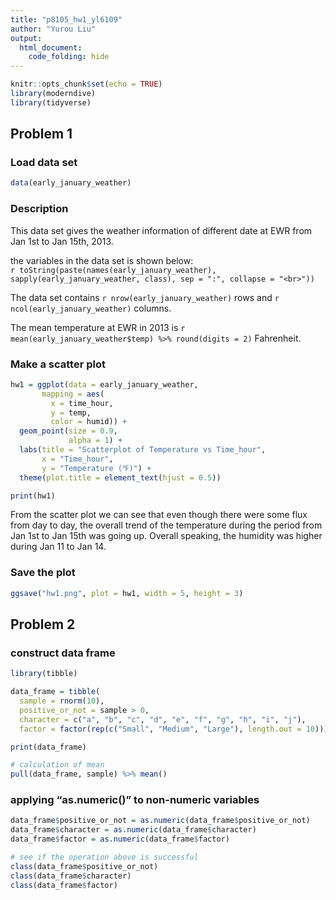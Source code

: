 ```yaml
---
title: "p8105_hw1_yl6109"
author: "Yurou Liu"
output: 
  html_document: 
    code_folding: hide
---
```


```r
knitr::opts_chunk$set(echo = TRUE)
library(moderndive)
library(tidyverse)
```

## Problem 1
### Load data set
```r
data(early_january_weather)
```

### Description
This data set gives the weather information of different date at EWR from Jan 1st to Jan 15th, 2013. 

the variables in the data set is shown below:<br>
`r toString(paste(names(early_january_weather), sapply(early_january_weather, class), sep = ":", collapse = "<br>"))`

The data set contains `r nrow(early_january_weather)` rows and `r ncol(early_january_weather)` columns.

The mean temperature at EWR in 2013 is `r mean(early_january_weather$temp) %>% round(digits = 2)` Fahrenheit.

### Make a scatter plot

```r
hw1 = ggplot(data = early_january_weather, 
       mapping = aes(
         x = time_hour, 
         y = temp,
         color = humid)) + 
  geom_point(size = 0.9,
             alpha = 1) +
  labs(title = "Scatterplot of Temperature vs Time_hour", 
       x = "Time_hour", 
       y = "Temperature (℉)") + 
  theme(plot.title = element_text(hjust = 0.5))

print(hw1)
```

From the scatter plot we can see that even though there were some flux from day to day, the overall trend of the temperature during the period from Jan 1st to Jan 15th was going up. Overall speaking, the humidity was higher during Jan 11 to Jan 14.

### Save the plot
```r
ggsave("hw1.png", plot = hw1, width = 5, height = 3)
```

## Problem 2
### construct data frame

```r
library(tibble)

data_frame = tibble(
  sample = rnorm(10),
  positive_or_not = sample > 0,
  character = c("a", "b", "c", "d", "e", "f", "g", "h", "i", "j"),
  factor = factor(rep(c("Small", "Medium", "Large"), length.out = 10)))

print(data_frame)

# calculation of mean
pull(data_frame, sample) %>% mean()
```

### applying "as.numeric()" to non-numeric variables
```r
data_frame$positive_or_not = as.numeric(data_frame$positive_or_not)
data_frame$character = as.numeric(data_frame$character)
data_frame$factor = as.numeric(data_frame$factor)

# see if the operation above is successful
class(data_frame$positive_or_not)
class(data_frame$character)
class(data_frame$factor)
```